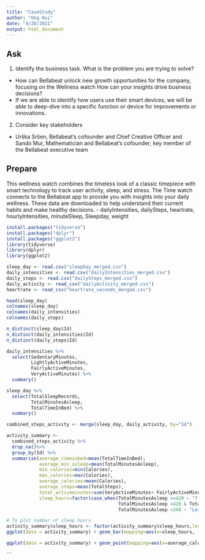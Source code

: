 ```yaml
---
title: "CaseStudy"
author: "Ong Hui"
date: "4/28/2021"
output: html_document
---
```

## Ask
1. Identify the business task. What is the problem you are trying to solve? 
-	How can Bellabeat unlock new growth opportunities for the company, focusing on the Wellness watch
How can your insights drive business decisions?
-	If we are able to identify how users use their smart devices, we will be able to deep-dive into a specific function or device for improvements or innovations.
2. Consider key stakeholders
-	Urška Sršen, Bellabeat’s cofounder and Chief Creative Officer and Sando Mur, Mathematician and Bellabeat’s cofounder; key member of the Bellabeat executive team

## Prepare
This wellness watch combines the timeless look of a classic timepiece with smart technology to track user activity, sleep, and stress. The Time watch connects to the Bellabeat app to provide you with insights into your daily wellness. These data are downloaded to help understand their current habits and make healthy decisions. 
-	dailyIntensities, dailySteps, heartrate, hourlyIntensities, minuteSleep, Sleepday, weight

```r
install.packages("tidyverse")
install.packages("dplyr")
install.packages("ggplot2")
library(tidyverse)
library(dplyr)
library(ggplot2)
```

```r
sleep_day <- read.csv("sleepDay_merged.csv")
daily_intensities <- read.csv("dailyIntensities_merged.csv")
daily_steps <- read.csv("dailySteps_merged.csv")
daily_activity <- read_csv("dailyActivity_merged.csv")
heartrate <- read_csv("heartrate_seconds_merged.csv")

```

```r
head(sleep_day)
colnames(sleep_day)
colnames(daily_intensities)
colnames(daily_steps)

n_distinct(sleep_day$Id)
n_distinct(daily_intensities$Id)
n_distinct(daily_steps$Id)

```
```r
daily_intensities %>%  
  select(SedentaryMinutes,
         LightlyActiveMinutes,
         FairlyActiveMinutes,
         VeryActiveMinutes) %>%
  summary()

sleep_day %>%  
  select(TotalSleepRecords,
         TotalMinutesAsleep,
         TotalTimeInBed) %>%
  summary()
```

```r
combined_steps_activity <- merge(sleep_day, daily_activity, by="Id")

activity_summary <- 
  combined_steps_activity %>%
  drop_na()%>%
  group_by(Id) %>%
  summarise(average_timeinbed=mean(TotalTimeInBed),
            average_min_asleep=mean(TotalMinutesAsleep),
            min_calories=min(Calories),
            max_calories=max(Calories),
            average_calories=mean(Calories),
            average_steps=mean(TotalSteps),
            total_activeminutes=sum(VeryActiveMinutes+ FairlyActiveMinutes+LightlyActiveMinutes),
            sleep_hours=factor(case_when(TotalMinutesAsleep >=420 ~ "7 hours and above",
                                         TotalMinutesAsleep <420 & TotalMinutesAsleep >=240 ~ "4 to 7 hours",
                                         TotalMinutesAsleep <240 ~ "Less than 4 hours")))
```

```r
# To plot number of sleep hours
activity_summary$sleep_hours <- factor(activity_summary$sleep_hours,levels = c("Less than 4 hours", "4 to 7 hours", "7 hours and above"))
ggplot(data = activity_summary) + geom_bar(mapping=aes(x=sleep_hours, fill = sleep_hours))+ theme(axis.text.x = element_text(angle = 15))

ggplot(data = activity_summary) + geom_point(mapping=aes(x=average_calories,y=average_steps,color=sleep_hours))
```
```

